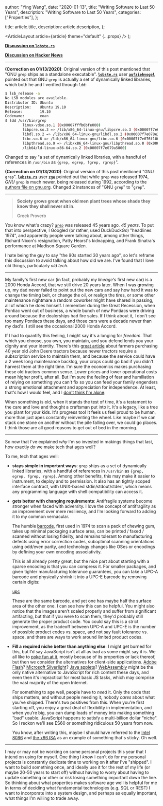 
  author: "Ying Wang",
  date: "2020-01-13",
  title: "Writing Software to Last 50 Years",
  description: "Writing Software to Last 50 Years",
  categories: ["Properties"],
};

  title: article.title,
  description: article.description,
};

  <ArticleLayout article={article} theme="default" {...props} />
);

[**Discussion on
`lobste.rs`**](https://lobste.rs/s/nt9kfo/writing_software_last_50_years)

[**Discussion on Hacker News**](https://news.ycombinator.com/item?id=22042186)

---

**(Correction on 01/13/2020)**: Original version of this post mentioned that
"GNU `grep` ships as a standalone executable".
[**`lobste.rs`**](https://lobste.rs) user
[**`aufziehvogel`**](https://lobste.rs/u/aufziehvogel) pointed out that GNU
`grep` is actually a set of dynamically linked libraries, which both he and I
verified through `ldd`:

```bash
$ lsb_release -a
No LSB modules are available.
Distributor ID: Ubuntu
Description:    Ubuntu 19.10
Release:        19.10
Codename:       eoan
$ ldd /usr/bin/grep
        linux-vdso.so.1 (0x00007fffb6bfe000)
        libpcre.so.3 => /lib/x86_64-linux-gnu/libpcre.so.3 (0x00007f7e078e8000)
        libdl.so.2 => /lib/x86_64-linux-gnu/libdl.so.2 (0x00007f7e078e2000)
        libc.so.6 => /lib/x86_64-linux-gnu/libc.so.6 (0x00007f7e076f1000)
        libpthread.so.0 => /lib/x86_64-linux-gnu/libpthread.so.0 (0x00007f7e076ce000)
        /lib64/ld-linux-x86-64.so.2 (0x00007f7e079a5000)
```

Changed to say "a set of dynamically linked libraries, with a handful of
references in `/usr/bin` as `{grep, egrep, fgrep, rgrep}`".

**(Correction on 01/13/2020)**: Original version of this post mentioned "GNU
`grep`". [**`lobste.rs`**](https://lobste.rs) user
[**`zge`**](https://lobste.rs/u/zge) pointed out that while `grep` was released
1974, _GNU_ `grep` is much newer, being released during 1992, according to the
[authors file on
gnu.org](http://git.savannah.gnu.org/cgit/grep.git/tree/AUTHORS). Changed 2
instances of "GNU `grep`" to "`grep`".

---

> **Society grows great when old men plant trees whose shade they know they
> shall never sit in.**
>
> Greek Proverb

You know what's crazy? [`grep`](https://www.gnu.org/software/grep/) was released
45 years ago. _45 years_. To put that into perspective, I Googled (or rather,
used DuckDuckGo) "headlines 1974", and apparently people were talking about,
among other things, Richard Nixon's resignation, Patty Hearst's kidnapping, and
Frank Sinatra's performance at Madison Square Garden.

I hate being the guy to say "the 90s started 30 years ago", so let's reframe
this discussion to avoid talking about how old we are. I've found that I love
old things, particularly _old tech_.

---

My family's first new car (in fact, probably my _lineage's_ first new car) is a
2000 Honda Accord, that we still drive 20 years later. When I was growing up, my
dad never failed to point out the new cars and say how hard it was to change the
timing belt, or change the oil, or realign the tires, or some other maintenance
nightmare a random coworker might have shared in passing, all of which he does
himself. I remember during the Great Recession, when Pontiac went out of
business, a whole bunch of new Pontiacs were driving around because the
dealerships had fire sales. If I think about it, I don't see too many Pontiacs
these days, and those cars were a decade newer than my dad's. I still see the
occasional 2000 Honda Accord.

If I had to quantify this feeling, I might say it's a longing for _freedom_.
That which you choose, you own, you maintain, and you defend lends you your
dignity and your identity. There's this [great
article](http://www.startribune.com/for-tech-weary-midwest-farmers-40-year-old-tractors-now-a-hot-commodity/566737082/)
about farmers purchasing 40 year old John Deere tractors because newer tractors
require a subscription service to maintain them, and because the service could
have a 2 week long maintenance backlog, your crops could go bad if you didn't
harvest them at the right time. I'm sure the economics makes purchasing these
old tractors common sense. Lower prices and lower operational costs mean higher
profit, after all. But I'm sure the feeling of fear and humiliation of relying
on something you can't fix so you can feed your family engenders a strong
emotional attachment and appreciation for independence. At least, that's how I
would feel, and I [don't think I'm alone](https://repair.org).

When something is old, when it stands the test of time, it's a testament to the
care and love and thought a craftsman put into it. It's a legacy, like a tree
you plant for your kids. It's progress too! It feels us feel proud to be human,
more than just apes constantly reinventing the wheel. Like maybe if we can stack
one stone on another without the pile falling over, we could go places. I think
those are all good reasons to get out of bed in the morning.

---

So now that I've explained _why_ I'm so invested in makings things that last,
how exactly _do_ we make tech that ages well?

To me, tech that ages well:

- **stays simple in important ways**: `grep` ships as a set of dynamically
  linked libraries, with a handful of references in `/usr/bin` as `{grep, egrep,
fgrep, rgrep}`. Among other benefits, this may make it easier to instrument, to
  deploy and to permission. It also has an tightly scoped interface contract,
  with UNIX-based stdin/stdout/stderr, which means any programming language with
  shell compatibility can access it.

- **gets better with changing requirements**: Antifragile systems become
  stronger when faced with adversity. I love the concept of antifragility as an
  improvement over mere resiliency, and I'm looking forward to adding it to my
  common vernacular.

  The humble [barcode](https://en.wikipedia.org/wiki/Universal_Product_Code),
  first used in 1974 to scan a pack of chewing gum, takes up minimal packaging
  surface area, can be printed / faxed / scanned without losing fidelity, and
  remains tolerant to manufacturing defects using error correction codes,
  suboptimal scanning orientations using odd/even parity, and technology changes
  like OSes or encodings by defining your own encoding associativity.

  This is all already pretty great, but the nice part about starting with a
  sparse encoding is that you can compress it. For smaller packages, and given
  tighter manufacturing tolerance guarantees, you can take a UPC-A barcode and
  physically shrink it into a UPC-E barcode by removing certain digits:

  [upc](/images/2020/01/13/50years_1.png)

  These are the same barcode, and yet one has maybe half the surface area of the
  other one. I can see how this can be helpful. You might also notice that the
  images aren't scaled properly and suffer from significant artifacting, but
  that if you were to scan them, they'd probably still generate the proper
  product code. You could say this is a strict improvement, as the tradeoff
  between UPC-A and UPC-E is the number of possible product codes vs. space, and
  not say fault tolerance vs. space, and there are ways to work around limited
  product codes.

- **Fill a required niche better than anything else**: I might get burned for
  this, but I'd say JavaScript isn't at all as bad as some might say it is. We
  all like to [poke fun at it](https://www.destroyallsoftware.com/talks/wat),
  mostly because of its properties or lack thereof, but then we consider the
  alternatives for client-side applications. [Adobe
  Flash](https://en.wikipedia.org/wiki/Adobe_Flash_Player)? [Microsoft
  Silverlight](https://en.wikipedia.org/wiki/Microsoft_Silverlight)? [Java
  applets](https://en.wikipedia.org/wiki/Java_applet)?
  [WebAssembly](https://en.wikipedia.org/wiki/WebAssembly) might be the only
  native alternative to JavaScript for rich content these days, and even then
  it's impractical for most basic JS tasks, which may comprise the vast majority
  of the open Internet.

  For something to age well, people have to _need_ it. Only the code that ships
  matters, and without people needing it, nobody _cares_ about what you've
  shipped. There's two positives from this. When you're first starting off, you
  enjoy a great deal of flexibility in implementation, and when you're big, you
  can dump loads of money into making something "bad" usable. JavaScript happens
  to satisfy a multi-billion dollar "niche". So I reckon we'll see ES60 or
  something ridiculous 50 years from now.

  You know, after writing this, maybe I should have referred to the [Intel
  8086](https://en.wikipedia.org/wiki/Intel_8086) and [the x86
  ISA](https://en.wikipedia.org/wiki/X86) as an example of something that's
  sticky. Oh well.

---

I may or may not be working on some personal projects this year that I intend on
using for myself. One thing I _know_ I can't do for my personal projects is
constantly dedicate time to working on it after I've "shipped". I want to build
something once, and ideally use it for the rest of my life (or maybe 20-50 years
to start off) without having to worry about having to update something or other
or risk losing something important down the line. So thinking about what
properties makes software age well is helpful for me in terms of deciding what
fundamental technologies (e.g. SQL or REST) I want to incorporate into a system
design, and perhaps as equally important, what things I'm willing to trade away.
